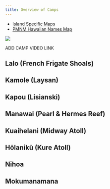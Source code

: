 ```yaml
---
title: Overview of Camps
---
```

-   [Island Specific Maps](https://docs.google.com/document/d/1K2A754c0zdEeeMmONt6iPCu3e_G6n55XjQSAMxXwy1M/edit?usp=sharing){.external target="_blank"}
-   [PMNM Hawaiian Names Map](https://drive.google.com/file/d/1Ltd7Y8X53vzwnUb6At4Lf9lCoLGoAPh2/view?usp=sharing){.external target="_blank"}

![](images/PMNM_Map.jpg)

ADD CAMP VIDEO LINK

## Lalo (French Frigate Shoals)

## Kamole (Laysan)

## Kapou (Lisianski)

## Manawai (Pearl & Hermes Reef)

## Kuaihelani (Midway Atoll)

## Hōlanikū (Kure Atoll)

## Nihoa

## Mokumanamana
